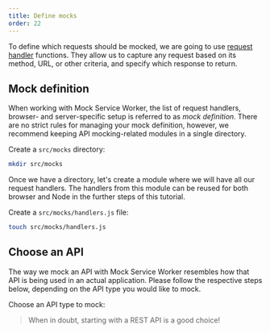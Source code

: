 ```yaml
---
title: Define mocks
order: 22
---
```


To define which requests should be mocked, we are going to use [request handler](/docs/basics/request-handler) functions. They allow us to capture any request based on its method, URL, or other criteria, and specify which response to return.

## Mock definition

When working with Mock Service Worker, the list of request handlers, browser- and server-specific setup is referred to as _mock definition_. There are no strict rules for managing your mock definition, however, we recommend keeping API mocking-related modules in a single directory.

<Action>
  Create a <code>src/mocks</code> directory:
</Action>

```bash
mkdir src/mocks
```

Once we have a directory, let's create a module where we will have all our request handlers. The handlers from this module can be reused for both browser and Node in the further steps of this tutorial.

<Action>
  Create a <code>src/mocks/handlers.js</code> file:
</Action>

```bash
touch src/mocks/handlers.js
```

## Choose an API

The way we mock an API with Mock Service Worker resembles how that API is being used in an actual application. Please follow the respective steps below, depending on the API type you would like to mock.

<Action>Choose an API type to mock:</Action>


<PageLink
  page={MockingRestApiPage}
  url="/docs/getting-started/mocks/rest-api"
/>
<PageLink
  page={MockingGraphQLApiPage}
  url="/docs/getting-started/mocks/graphql-api"
/>

> When in doubt, starting with a REST API is a good choice!
